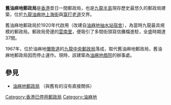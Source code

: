 '''舊油麻地郵政局'''是[[香港|香港]]昔日一間郵政局，也是[[九龍半島|九龍半島]]現存歷史最悠久的郵政局建築，位於[[九龍|九龍]][[油麻地|油麻地]][[上海街|上海街]]與[[窩打老道|窩打老道]]交界。

舊油麻地郵政局於1920年代啟用（改建自[[油麻地抽水站宿舍|油麻地抽水站宿舍]]），為當時九龍最具規模的郵政局。郵政局旁邊的[[雲南里|雲南里]]，便吸引了多間街頭寫信攤檔進駐，全盛時期達37間。

1967年，位於油麻地[[彌敦道|彌敦道]]的[[九龍中央郵政局|九龍中央郵政局]]落成，取代舊油麻地郵政局，舊油麻地郵政局因而停止運作。現時，該建築為[[油麻地戲院|油麻地戲院]]的辦事處。

==參見==
*[[油麻地郵政局|油麻地郵政局]] （與舊有的沒有直接關係）

[[Category:香港已停用郵政局|Category:香港已停用郵政局]]
[[Category:油麻地|Category:油麻地]]